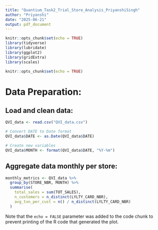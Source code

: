 ```yaml
---
title: "Quantium_Task2_Trial_Store_Analysis_PriyanshiSingh"
author: "Priyanshi"
date: "2025-06-21"
output: pdf_document
---
```


```r
knitr::opts_chunk$set(echo = TRUE)
library(tidyverse)
library(lubridate)
library(ggplot2)
library(gridExtra)
library(scales)

knitr::opts_chunk$set(echo = TRUE)
```

# **Data Preparation:**

## Load and clean data:

```r
QVI_data <- read.csv("QVI_data.csv")

# Convert DATE to Date format
QVI_data$DATE <- as.Date(QVI_data$DATE)

# Create new variables
QVI_data$MONTH <- format(QVI_data$DATE, "%Y-%m")

```

## Aggregate data monthly per store:

```r
monthly_metrics <- QVI_data %>%
  group_by(STORE_NBR, MONTH) %>%
  summarise(
    total_sales = sum(TOT_SALES),
    n_customers = n_distinct(LYLTY_CARD_NBR),
    avg_txn_per_cust = n() / n_distinct(LYLTY_CARD_NBR)
  )

```

Note that the `echo = FALSE` parameter was added to the code chunk to prevent printing of the R code that generated the plot.
